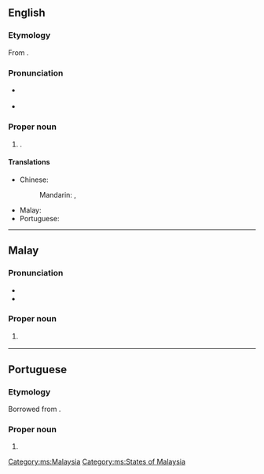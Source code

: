==English==
{{wikipedia}}

===Etymology===
From {{bor|en|ms|Sarawak}}.

===Pronunciation===
* {{a|Malaysia}} {{IPA|en|/saraˈwak/}}
* {{a|UK}} {{IPA|en|/ˈsæɹəwæk/|/ˈsɑːɹəwæk/}}

===Proper noun===
{{en-proper noun}}

# {{place|en|state|in eastern|c/Malaysia|capital=Kuching}}.

====Translations====
{{trans-top|state in Malaysia}}
* Chinese:
*: Mandarin: {{t+|cmn|沙撈越}}, {{t+|cmn|沙捞越|tr=Shālāoyuè}}
{{trans-mid}}
* Malay: {{t|ms|Sarawak}}
* Portuguese: {{t|pt|Sarawak|m}}
{{trans-bottom}}

----

==Malay==
{{wikipedia|lang=ms}}

===Pronunciation===
* {{IPA|ms|/sarawaʔ/}}
* {{rhymes|ms|awaʔ|waʔ|aʔ}}

===Proper noun===
{{head|ms|proper noun}}

# {{l|en|Sarawak}} {{qualifier|state in Malaysia}}

[[Category:ms:Malaysia]]
[[Category:ms:States of Malaysia]]

----

==Portuguese==

===Etymology===
Borrowed from {{bor|pt|ms|Sarawak}}.

===Proper noun===
{{pt-proper noun|m}}

# {{place|pt|state|c/Malaysia|t1=Sarawak}}